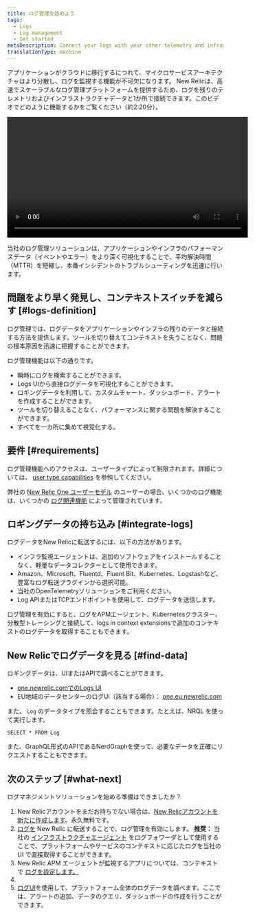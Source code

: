 ```yaml
---
title: ログ管理を始めよう
tags:
  - Logs
  - Log management
  - Get started
metaDescription: Connect your logs with your other telemetry and infrastructure data with the log management capabilities in New Relic.
translationType: machine
---
```


アプリケーションがクラウドに移行するにつれて、マイクロサービスアーキテクチャはより分散し、ログを監視する機能が不可欠になります。 New Relicは、高速でスケーラブルなログ管理プラットフォームを提供するため、ログを残りのテレメトリおよびインフラストラクチャデータと1か所で接続できます。このビデオでどのように機能するかをご覧ください（約2:20分）。

<Video
  id="61mn1WFVmoM"
  type="youtube"
  width="560px"
/>

当社のログ管理ソリューションは、アプリケーションやインフラのパフォーマンスデータ（イベントやエラー）をより深く可視化することで、平均解決時間（MTTR）を短縮し、本番インシデントのトラブルシューティングを迅速に行います。

## 問題をより早く発見し、コンテキストスイッチを減らす [#logs-definition]

ログ管理では、ログデータをアプリケーションやインフラの残りのデータと接続する方法を提供します。ツールを切り替えてコンテキストを失うことなく、問題の根本原因を迅速に把握することができます。

ログ管理機能は以下の通りです。

* 瞬時にログを検索することができます。
* Logs UIから直接ログデータを可視化することができます。
* ロギングデータを利用して、カスタムチャート、ダッシュボード、アラートを作成することができます。
* ツールを切り替えることなく、パフォーマンスに関する問題を解決することができます。
* すべてを一カ所に集めて視覚化する。

## 要件 [#requirements]

ログ管理機能へのアクセスは、ユーザータイプによって制限されます。詳細については、 [user type capabilities](/docs/accounts/accounts-billing/new-relic-one-user-management/user-type#user-type-capabilities) を参照してください。

弊社の [New Relic One ユーザーモデル](/docs/accounts/original-accounts-billing/original-users-roles/overview-user-models) のユーザーの場合、いくつかのログ機能は、いくつかの [ログ関連機能](/docs/accounts/accounts-billing/new-relic-one-user-management/user-management-concepts/#capabilities) によって管理されています。

## ロギングデータの持ち込み [#integrate-logs]

ログデータをNew Relicに転送するには、以下の方法があります。

* インフラ監視エージェントは、追加のソフトウェアをインストールすることなく、軽量なデータコレクターとして使用できます。
* Amazon、Microsoft、Fluentd、Fluent Bit、Kubernetes、Logstashなど、豊富なログ転送プラグインから選択可能。
* 当社のOpenTelemetryソリューションをご利用ください。
* Log APIまたはTCPエンドポイントを使用して、ログデータを送信します。

ログ管理を有効にすると、ログをAPMエージェント、Kubernetesクラスター、分散型トレーシングと接続して、logs in context extensionsで追加のコンテキストのログデータを取得することもできます。

## New Relicでログデータを見る [#find-data]

ロギングデータは、UIまたはAPIで調べることができます。

* [one.newrelic.comでのLogs UI](https://one.newrelic.com)
* EU地域のデータセンターのログUI（該当する場合）： [one.eu.newrelic.com](https://one.eu.newrelic.com)

また、 `Log` のデータタイプを照会することもできます。たとえば、NRQL を使って実行します。

```
SELECT * FROM Log
```

また、GraphQL形式のAPIであるNerdGraphを使って、必要なデータを正確にリクエストすることもできます。

## 次のステップ [#what-next]

ログマネジメントソリューションを始める準備はできましたか？

1. New Relicアカウントをまだお持ちでない場合は、[New Relicアカウントを新たに作成します](https://newrelic.com/signup)。永久無料です。
2. [ログを](/docs/logs/forward-logs/enable-log-management-new-relic/) New Relic に転送することで、ログ管理を有効にします。 **推奨：** 当社の [インフラストラクチャエージェント](/docs/logs/forward-logs/forward-your-logs-using-infrastructure-agent/) をログフォワーダとして使用することで、プラットフォームやサービスのコンテキストに応じたログを当社の UI で直接取得することができます。
3. New Relic APM エージェントが監視するアプリについては、コンテキスト で [ログを設定します。](/docs/logs/logs-context/configure-logs-context-apm-agents/)
4. [](/docs/logs/logs-context/configure-logs-context-apm-agents/)
5. [](/docs/logs/logs-context/configure-logs-context-apm-agents/)[ログUI](/docs/logs/ui-data/use-logs-ui/)を使用して、プラットフォーム全体のログデータを調べます。ここでは、アラートの追加、データのクエリ、ダッシュボードの作成を行うことができます。